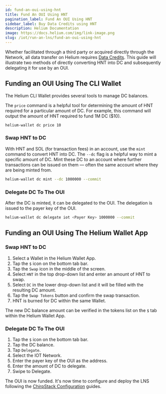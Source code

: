 ```yaml
---
id: fund-an-oui-using-hnt
title: Fund An OUI Using HNT
pagination_label: Fund An OUI Using HNT
sidebar_label: Buy Data Credits using HNT
description: Helium Documentation
image: https://docs.helium.com/img/link-image.png
slug: /iot/run-an-lns/fund-an-oui-using-hnt
---
```


Whether facilitated through a third party or acquired directly through the Network, all data
transfer on Helium requires [Data Credits](/tokens/data-credit). This guide will illustrate two
methods of directly converting HNT into DC and subsequently delegating it for use by an OUI.

## Funding an OUI Using The CLI Wallet

The Helium CLI Wallet provides several tools to manage DC balances.

The `price` command is a helpful tool for determining the amount of HNT required for a particular
amount of DC. For example, this command will output the amount of HNT required to fund 1M DC ($10).

```sh
helium-wallet dc price 10
```

### Swap HNT to DC

With HNT and SOL (for transaction fees) in an account, use the `mint` command to convert HNT into
DC. The `--dc` flag is a helpful way to mint a specific amount of DC. Mint these DC to an account
where further transactions can be issued on them — often the same account where they are being
minted from.

```sh
helium-wallet dc mint --dc 1000000 --commit
```

### Delegate DC To The OUI

After the DC is minted, it can be delegated to the OUI. The delegation is issued to the payer key of
the OUI.

```sh
helium-wallet dc delegate iot <Payer Key> 1000000 --commit
```

## Funding an OUI Using The Helium Wallet App

### Swap HNT to DC

1. Select a Wallet in the Helium Wallet App.
1. Tap the `$` icon on the bottom tab bar.
1. Tap the `Swap` icon in the middle of the screen.
1. Select `HNT` in the top drop-down list and enter an amount of HNT to swap.
1. Select `DC` in the lower drop-down list and it will be filled with the resulting DC amount.
1. Tap the `Swap Tokens` button and confirm the swap transaction.
1. HNT is burned for DC within the same Wallet.

The new DC balance amount can be verified in the tokens list on the `$` tab within the Helium Wallet
App.

### Delegate DC To The OUI

1. Tap the `$` icon on the bottom tab bar.
1. Tap the DC balance.
1. Tap `Delegate`.
1. Select the IOT Network.
1. Enter the payer key of the OUI as the address.
1. Enter the amount of DC to delegate.
1. Swipe to Delegate.

The OUI is now funded. It's now time to configure and deploy the LNS following the
[ChirpStack Configuration](/iot/run-an-lns/configure-chirpstack) guides.
